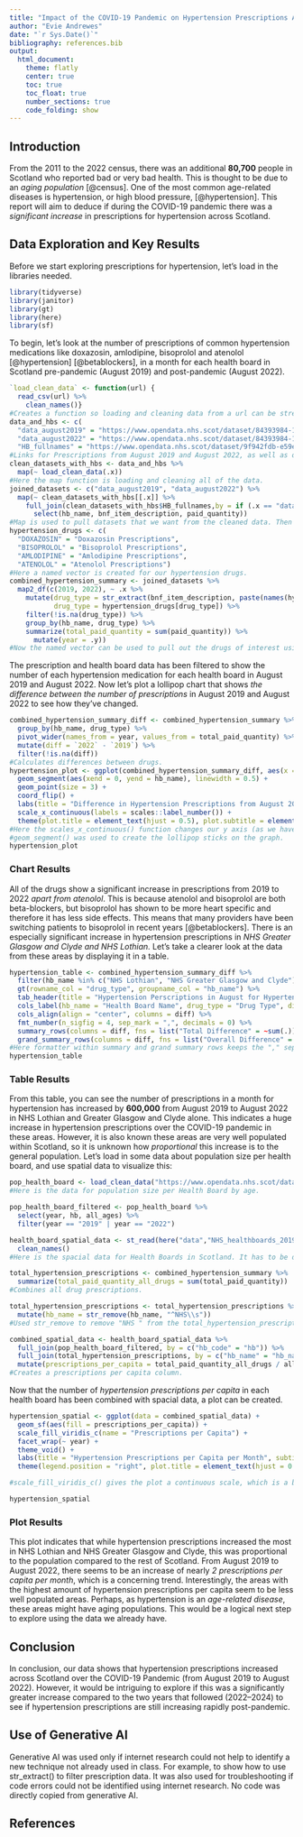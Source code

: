 ```yaml
---
title: "Impact of the COVID-19 Pandemic on Hypertension Prescriptions Across Scotland"
author: "Evie Andrewes"
date: "`r Sys.Date()`"
bibliography: references.bib
output: 
  html_document:
    theme: flatly
    center: true
    toc: true
    toc_float: true
    number_sections: true
    code_folding: show
---
```


## Introduction
From the 2011 to the 2022 census, there was an additional **80,700** people in Scotland who reported bad or very bad health. This is thought to be due to an *aging population* [@census]. One of the most common age-related diseases is hypertension, or high blood pressure, [@hypertension]. This report will aim to deduce if during the COVID-19 pandemic there was a *significant increase* in prescriptions for hypertension across Scotland.

## Data Exploration and Key Results
Before we start exploring prescriptions for hypertension, let's load in the libraries needed.
```r
library(tidyverse)
library(janitor)
library(gt) 
library(here)
library(sf)
```
To begin, let's look at the number of prescriptions of common hypertension medications like doxazosin, amlodipine, bisoprolol and atenolol [@hypertension] [@betablockers], in a month for each health board in Scotland pre-pandemic (August 2019) and post-pandemic (August 2022).
```r
`load_clean_data` <- function(url) {
  read_csv(url) %>%
    clean_names()} 
#Creates a function so loading and cleaning data from a url can be streamlined.
data_and_hbs <- c(
  "data_august2019" = "https://www.opendata.nhs.scot/dataset/84393984-14e9-4b0d-a797-b288db64d088/resource/5c667230-4201-4a09-949d-3e6cc3a4ec19/download/pitc201908.csv",
  "data_august2022" = "https://www.opendata.nhs.scot/dataset/84393984-14e9-4b0d-a797-b288db64d088/resource/49fa5784-be06-4015-bc6d-9b5db8726473/download/pitc202208.csv",
  "HB_fullnames" = "https://www.opendata.nhs.scot/dataset/9f942fdb-e59e-44f5-b534-d6e17229cc7b/resource/652ff726-e676-4a20-abda-435b98dd7bdc/download/hb14_hb19.csv")
#Links for Prescriptions from August 2019 and August 2022, as well as data for the names of Health Boards across Scotland.
clean_datasets_with_hbs <- data_and_hbs %>% 
  map(~ load_clean_data(.x))
#Here the map function is loading and cleaning all of the data.
joined_datasets <- c("data_august2019", "data_august2022") %>% 
  map(~ clean_datasets_with_hbs[[.x]] %>%
    full_join(clean_datasets_with_hbs$HB_fullnames,by = if (.x == "data_august2019") c("hbt2014" = "hb") else c("hbt" = "hb")) %>%
      select(hb_name, bnf_item_description, paid_quantity))
#Map is used to pull datasets that we want from the cleaned data. Then joined by HB name (depending on what this variable is called). We use [[]] for .x because it's a changing or dynamic variable.
hypertension_drugs <- c(
  "DOXAZOSIN" = "Doxazosin Prescriptions", 
  "BISOPROLOL" = "Bisoprolol Prescriptions", 
  "AMLODIPINE" = "Amlodipine Prescriptions", 
  "ATENOLOL" = "Atenolol Prescriptions")
#Here a named vector is created for our hypertension drugs.
combined_hypertension_summary <- joined_datasets %>%
  map2_df(c(2019, 2022), ~ .x %>%
    mutate(drug_type = str_extract(bnf_item_description, paste(names(hypertension_drugs), collapse = "|")),
           drug_type = hypertension_drugs[drug_type]) %>%
    filter(!is.na(drug_type)) %>%
    group_by(hb_name, drug_type) %>%
    summarize(total_paid_quantity = sum(paid_quantity)) %>%
      mutate(year = .y))
#Now the named vector can be used to pull out the drugs of interest using names and str_extract. This returns the value we want instead of TRUE/FALSE like str_detect.The year column is created using the second input of the map2_df function (y).
```
The prescription and health board data has been filtered to show the number of each hypertension medication for each health board in August 2019 and August 2022. Now let's plot a lollipop chart that shows *the difference between the number of prescriptions* in August 2019 and August 2022 to see how they've changed.
```r
combined_hypertension_summary_diff <- combined_hypertension_summary %>%
  group_by(hb_name, drug_type) %>%
  pivot_wider(names_from = year, values_from = total_paid_quantity) %>%
  mutate(diff = `2022` - `2019`) %>% 
  filter(!is.na(diff))
#Calculates differences between drugs.
hypertension_plot <- ggplot(combined_hypertension_summary_diff, aes(x = diff, y = hb_name, color = drug_type)) +
  geom_segment(aes(xend = 0, yend = hb_name), linewidth = 0.5) +
  geom_point(size = 3) +
  coord_flip() +
  labs(title = "Difference in Hypertension Prescriptions from August 2019 to August 2022", subtitle = "by Health Board and Drug Type", x = "Change in Total Perscriptions", y = "Health Board", color = "Drug Type", caption = "Data source: Public Health Scotland") +
  scale_x_continuous(labels = scales::label_number()) +
  theme(plot.title = element_text(hjust = 0.5), plot.subtitle = element_text(hjust = 0.5), axis.text.x = element_text(angle = 45, hjust = 1))
#Here the scales_x_continuous() function changes our y axis (as we have used coord_flip()) to non-scientific notation.
#geom_segment() was used to create the lollipop sticks on the graph.
hypertension_plot
```

### Chart Results
All of the drugs show a significant increase in prescriptions from 2019 to 2022 *apart from atenolol*. This is because atenolol and bisoprolol are both beta-blockers, but bisoprolol has shown to be more heart specific and therefore it has less side effects. This means that many providers have been switching patients to bisoprolol in recent years [@betablockers]. There is an especially significant increase in hypertension prescriptions in *NHS Greater Glasgow and Clyde and NHS Lothian.* Let's take a clearer look at the data from these areas by displaying it in a table.
```r
hypertension_table <- combined_hypertension_summary_diff %>%
  filter(hb_name %in% c("NHS Lothian", "NHS Greater Glasgow and Clyde")) %>%
  gt(rowname_col = "drug_type", groupname_col = "hb_name") %>%
  tab_header(title = "Hypertension Perscriptions in August for Hypertension from 2019 to 2022", subtitle = "Data from NHS Lothian and NHS Greater Glasgow and Clyde") %>% 
  cols_label(hb_name = "Health Board Name", drug_type = "Drug Type", diff = "Difference in Perscriptions", `2019` = "August 2019", `2022` = "August 2022") %>% 
  cols_align(align = "center", columns = diff) %>% 
  fmt_number(n_sigfig = 4, sep_mark = ",", decimals = 0) %>% 
  summary_rows(columns = diff, fns = list("Total Difference" = ~sum(.)), formatter = fmt_number, decimals = 0) %>%
  grand_summary_rows(columns = diff, fns = list("Overall Difference" = ~sum(.)), formatter = fmt_number, decimals = 0)
#Here formatter within summary and grand summary rows keeps the "," separators between numbers, but decimal has to be added to each function separately
hypertension_table
```

### Table Results
From this table, you can see the number of prescriptions in a month for hypertension has increased by **600,000** from August 2019 to August 2022 in NHS Lothian and Greater Glasgow and Clyde alone. This indicates a huge increase in hypertension prescriptions over the COVID-19 pandemic in these areas. However, it is also known these areas are very well populated within Scotland, so it is unknown how *proportional* this increase is to the general population. Let's load in some data about population size per health board, and use spatial data to visualize this:
```r

pop_health_board <- load_clean_data("https://www.opendata.nhs.scot/dataset/7f010430-6ce1-4813-b25c-f7f335bdc4dc/resource/27a72cc8-d6d8-430c-8b4f-3109a9ceadb1/download/hb2019_pop_est_14102024.csv")
#Here is the data for population size per Health Board by age.

pop_health_board_filtered <- pop_health_board %>% 
  select(year, hb, all_ages) %>% 
  filter(year == "2019" | year == "2022")

health_board_spatial_data <- st_read(here("data","NHS_healthboards_2019.shp")) %>% 
  clean_names()
#Here is the spacial data for Health Boards in Scotland. It has to be downloaded first before it can be read, but you can access it here: https://spatialdata.gov.scot/geonetwork/srv/api/records/f12c3826-4b4b-40e6-bf4f-77b9ed01dc14

total_hypertension_prescriptions <- combined_hypertension_summary %>%  group_by(hb_name, year) %>%
  summarize(total_paid_quantity_all_drugs = sum(total_paid_quantity)) 
#Combines all drug prescriptions.

total_hypertension_prescriptions <- total_hypertension_prescriptions %>%
  mutate(hb_name = str_remove(hb_name, "^NHS\\s"))
#Used str_remove to remove "NHS " from the total_hypertension_prescriptions Health Boards variable, as this prefix is not present in the spatial data.

combined_spatial_data <- health_board_spatial_data %>% 
  full_join(pop_health_board_filtered, by = c("hb_code" = "hb")) %>%
  full_join(total_hypertension_prescriptions, by = c("hb_name" = "hb_name","year" = "year")) %>%
  mutate(prescriptions_per_capita = total_paid_quantity_all_drugs / all_ages)
#Creates a prescriptions per capita column.
```
Now that the number of *hypertension prescriptions per capita* in each health board has been combined with spacial data, a plot can be created.
```r

hypertension_spatial <- ggplot(data = combined_spatial_data) +
  geom_sf(aes(fill = prescriptions_per_capita)) +
  scale_fill_viridis_c(name = "Prescriptions per Capita") +
  facet_wrap(~ year) +
  theme_void() +
  labs(title = "Hypertension Prescriptions per Capita per Month", subtitle = "Health Boards in Scotland (August 2019 & August 2022)", caption = "Data sources: Scottish Government, Public Health Scotland") +
  theme(legend.position = "right", plot.title = element_text(hjust = 0.5), plot.subtitle = element_text(hjust = 0.5))

#scale_fill_viridis_c() gives the plot a continuous scale, which is a better representation of our data as hypertension prescriptions per capita per month is a continuous variable.

hypertension_spatial
```

### Plot Results
This plot indicates that while hypertension prescriptions increased the most in NHS Lothian and NHS Greater Glasgow and Clyde, this was proportional to the population compared to the rest of Scotland. From August 2019 to August 2022, there seems to be an increase of nearly *2 prescriptions per capita per month*, which is a concerning trend.
Interestingly, the areas with the highest amount of hypertension prescriptions per capita seem to be less well populated areas. Perhaps, as hypertension is an *age-related disease*, these areas might have aging populations. This would be a logical next step to explore using the data we already have.

## Conclusion
In conclusion, our data shows that hypertension prescriptions increased across Scotland over the COVID-19 Pandemic (from August 2019 to August 2022). However, it would be intriguing to explore if this was a significantly greater increase compared to the two years that followed (2022–2024) to see if hypertension prescriptions are still increasing rapidly post-pandemic.

## Use of Generative AI
Generative AI was used only if internet research could not help to identify a new technique not already used in class. For example, to show how to use str_extract() to filter prescription data. It was also used for troubleshooting if code errors could not be identified using internet research. No code was directly copied from generative AI.

## References